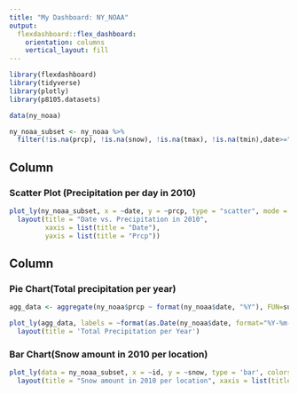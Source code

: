 ```yaml
---
title: "My Dashboard: NY_NOAA"
output: 
  flexdashboard::flex_dashboard:
    orientation: columns
    vertical_layout: fill
---
```



```r
library(flexdashboard)
library(tidyverse)
library(plotly)
library(p8105.datasets)
```

```r
data(ny_noaa)

ny_noaa_subset <- ny_noaa %>%
  filter(!is.na(prcp), !is.na(snow), !is.na(tmax), !is.na(tmin),date>="2010-01-01")

```

Column {data-width=450}
-----------------------------------------------------------------------

### Scatter Plot (Precipitation per day in 2010)

```r
plot_ly(ny_noaa_subset, x = ~date, y = ~prcp, type = "scatter", mode = "markers") %>%
  layout(title = "Date vs. Precipitation in 2010",
         xaxis = list(title = "Date"),
         yaxis = list(title = "Prcp"))
```

Column {data-width=550}
-----------------------------------------------------------------------

### Pie Chart(Total precipitation per year)

```r
agg_data <- aggregate(ny_noaa$prcp ~ format(ny_noaa$date, "%Y"), FUN=sum)

plot_ly(agg_data, labels = ~format(as.Date(ny_noaa$date, format="%Y-%m-%d"), "%Y"), values = ~ny_noaa$prcp, type = 'pie') %>%
  layout(title = 'Total Precipitation per Year')
```

### Bar Chart(Snow amount in 2010 per location)

```r
plot_ly(data = ny_noaa_subset, x = ~id, y = ~snow, type = 'bar', colors = 'viridis') %>%
  layout(title = "Snow amount in 2010 per location", xaxis = list(title = "location"), yaxis = list(title = "Snow amount"))
```
